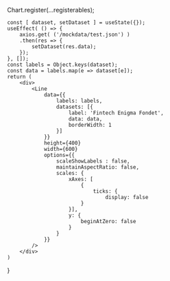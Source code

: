 

Chart.register(...registerables);

<!-- 
    const [ GrafSVG, setgrafSVG ] = useState(null);
    const [ GrafCSS, setgrafCSS ] = useState(null);
    useEffect( () => {
        // Merk en midlertidig URL som henter fra den lokale serveren du selv må ha satt opp for Fintech Enigma API'en
        // Se https://github.com/fintech-enigma/fintech-enigma-api.
        axios.get('http://127.0.0.1:5000/Fantacyfond_Historisk/')
        .then(res => {
            console.log(res);
            setgrafSVG(res.data.data.svg);
            setgrafCSS(res.data.data.CSS);
        });
    }, []);
    return (
        <div>
            <style>{GrafCSS}</style>
            {parse(String(GrafSVG || '<p>Laster graf ...</p>'))}
        </div>  
    );
}

<Graf></Graf>

-->

<!-- Liksom graf til dataen er klar -->
    const [ dataset, setDataset ] = useState({});
    useEffect( () => {
        axios.get( ('/mockdata/test.json') )
        .then(res => {
            setDataset(res.data);
        });
    }, []);
    const labels = Object.keys(dataset);
    const data = labels.map(e => dataset[e]);
    return (
        <div>
            <Line 
                data={{
                    labels: labels,
                    datasets: [{
                        label: 'Fintech Enigma Fondet',
                        data: data,
                        borderWidth: 1
                    }]
                }}
                height={400}
                width={600}
                options={{
                    scaleShowLabels : false,
                    maintainAspectRatio: false,
                    scales: {
                        xAxes: [
                            {
                                ticks: {
                                    display: false
                            }
                        }],
                        y: {
                            beginAtZero: false
                        }
                    }
                }}
            />
        </div>
    )
}

<BarGraf></BarGraf>